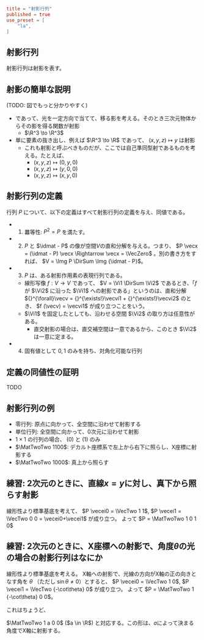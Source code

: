 ```toml
title = "射影行列"
published = true
use_preset = [
    "la",
]
```

## 射影行列

射影行列は射影を表す。

## 射影の簡単な説明

(TODO: 図でもっと分かりやすく)

- であって、光を一定方向で当てて、移る影を考える。そのとき三次元物体からその影を得る関数が射影
  - $\R^3 \to \R^3$
- 単に要素の抜き出し、例えば $\R^3 \to \R$ であって、 $(x, y, z) \mapsto y$ は射影
  - これも射影と呼ぶべきものだが、ここでは自己準同型射であるものを考える。たとえば、
    - $(x, y, z) \mapsto (0, y, 0)$
    - $(x, y, z) \mapsto (y, 0, 0)$
    - $(x, y, z) \mapsto (x, y, 0)$


## 射影行列の定義

行列 $P$ について、以下の定義はすべて射影行列の定義を与え、同値である。

- 1. 羃等性: $P^2 = P$ を満たす。
- 2. $P$ と $\idmat - P$ の像が空間$V$の直和分解を与える。つまり、 $P \vecx = (\idmat - P) \vecx \Rightarrow \vecx = \VecZero$ 。別の書き方をすれば、 $V = \Img P \DirSum \Img {\idmat - P}$。
- 3. $P$ は、ある射影作用素の表現行列である。
  - 線形写像 $f: V \to V$ であって、 $V = \Vi1 \DirSum \Vi2$ であるとき、「$f$ が $\Vi2$ に沿った $\Vi1$ への射影である」というのは、直和分解 ${}^{\forall}\vecv = {}^{\exists!}\vecvi1 + {}^{\exists!}\vecvi2$ のとき、 $f (\vecv) = \vecvi1$ が成り立つことをいう。
  - $\Vi1$ を固定したとしても、沿わせる空間 $\Vi2$ の取り方は任意性がある。
    - 直交射影の場合は、直交補空間は一意であるから、このとき $\Vi2$ は一意に定まる。
- 4. 固有値として $0,1$ のみを持ち、対角化可能な行列


## 定義の同値性の証明

TODO

## 射影行列の例

- 零行列: 原点に向かって、全空間に沿わせて射影する
- 単位行列: 全空間に向かって、0次元に沿わせて射影
- $1 \times 1$ の行列の場合、 $(0)$ と $(1)$ のみ
- $\MatTwoTwo 1100$: デカルト座標系で左上から右下に照らし、X座標に射影する
- $\MatTwoTwo 1000$: 真上から照らす


## 練習: 2次元のときに、直線$x=y$に対し、真下から照らす射影

線形性より標準基底を考えて、 $P \vecei0 = \VecTwo 1 1$, $P \vecei1 = \VecTwo 0 0 = \vecei0+\vecei1$ が成り立つ。
よって $P = \MatTwoTwo 1 0 1 0$

## 練習: 2次元のときに、X座標への射影で、角度$\theta$の光の場合の射影行列はなにか

線形性より標準基底を考える。
X軸への射影で、光線の方向がX軸の正の向きとなす角を $\theta$ （ただし $\sin\theta \neq 0$）とすると、
$P \vecei0 = \VecTwo 1 0$, $P \vecei1 = \VecTwo {-\cot\theta} 0$ が成り立つ。
よって $P = \MatTwoTwo 1 {-\cot\theta} 0 0$。

これはちょうど、

$\MatTwoTwo 1 a 0 0$ ($a \in \R$) と対応する。この形は、$a$によって決まる角度でX軸に射影する。


